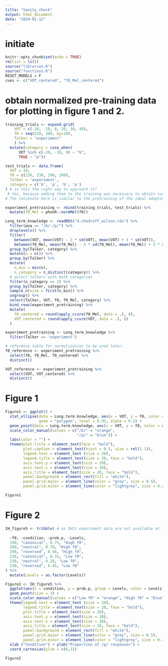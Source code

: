 ```yaml
---
title: "Sanity_check"
output: html_document
date: "2024-01-12"
---
```

# initiate
```r
knitr::opts_chunk$set(echo = TRUE)
rm(list = ls())
source("libraries.R")
source("functions.R")
RESET_MODELS = F
cues <- c("VOT_centered", "f0_Mel_centered")
```
# obtain normalized pre-training data for plotting in figure 1 and 2.
```r
training_trials <- expand.grid(
    VOT = c(-20, -10, 0, 20, 30, 40),
    f0 = seq(220, 300, by=10),
    Talker = "experiment"
    ) %>% 
  mutate(category = case_when(
      VOT %in% c(-20, -10, 0) ~ "b",
      TRUE ~ "p"))

test_trials <- data.frame(
  VOT = 10,
  f0 = c(230, 230, 290, 290),
  Talker = 'experiment',
  category = c('b', 'p', 'b', 'p')
) # is this the right way to approach it? 
 # Yes, because adding them to the training was necessary to obtain cue weights for these values.
# The rationale here is similar to the pretraining of the ideal adaptor.

experiment_pretraining <- rbind(training_trials, test_trials) %>% 
  mutate(f0_Mel = phonR::normMel(f0))

Long_term_knowledge <- readRDS("d.chodroff_wilson.rds") %>%
  filter(poa == "/b/-/p/") %>%
  droplevels() %>% 
  filter(
    between(VOT, mean(VOT) - 3 * sd(VOT), mean(VOT) + 3 * sd(VOT)),
    between(f0_Mel, mean(f0_Mel) - 3 * sd(f0_Mel), mean(f0_Mel) + 3 * sd(f0_Mel))) %>% 
  group_by(Talker, category) %>% 
  mutate(n = n()) %>%
  group_by(Talker) %>%
  mutate(
    n_min = min(n),
    n_category = n_distinct(category)) %>%
  # select talkers with both categories
  filter(n_category == 2) %>%
  group_by(Talker, category) %>%
  sample_n(size = first(n_min)) %>%
  ungroup() %>%
  select(Talker, VOT, f0, f0_Mel, category) %>% 
  bind_rows(experiment_pretraining) %>% 
  mutate(
    f0_centered = round(apply_ccure(f0_Mel, data = .), 0),
    VOT_centered = round(apply_ccure(VOT, data = .), 0)
  )

experiment_pretraining <- Long_term_knowledge %>% 
  filter(Talker == 'experiment')

# reference table for normalization to be used later.
f0_reference <- experiment_pretraining %>% 
  select(f0, f0_Mel, f0_centered) %>% 
  distinct()

VOT_reference <- experiment_pretraining %>% 
  select(VOT, VOT_centered) %>% 
  distinct()
```

# Figure 1
```r
Figure1 <- ggplot() +
  stat_ellipse(data = Long.term.knowledge, aes(x = VOT, y = f0, color = category), 
               geom = "polygon", level = 0.95, alpha = 0.2) +
  geom_point(data = Long.term.knowledge, aes(x = VOT, y = f0, color = category), size = 0.1) +
  scale_color_manual(values = c("/b/" = "orange", 
                                "/p/" = "blue")) +
  labs(color = "") +
  theme(plot.title = element_text(face = "bold"),
        plot.caption = element_text(hjust = 0.5, size = rel(1.1)),
        legend.text = element_text (size = 20),
        legend.title = element_text(size = 20, face = "bold"),
        axis.text.y = element_text(size = 20),
        axis.text.x = element_text(size = 20),
        axis.title = element_text(size = 20, face = "bold"),
        panel.background = element_rect(fill = "white"),
        panel.grid.major = element_line(color = "grey", size = 0.5),
        panel.grid.minor = element_line(color = "lightgrey", size = 0.25))

Figure1
```
# Figure 2
```r
IH_figure5 <- tribble( # as IH11 experiment data are not available at the moment, we estimated their results from published figures. As soon as we manage to obtain the data, we will update the plot with error bars.
  
  ~f0, ~condition, ~prob.p, ~Levels,
  290, "canonical", 0.75, "High f0",
  290, "neutral", 0.70, "High f0",
  290, "reversed", 0.56, "High f0",
  230, "canonical", 0.31, "Low f0",
  230, "neutral", 0.28, "Low f0",
  230, "reversed", 0.45, "Low f0"
) %>% 
  mutate(Levels = as.factor(Levels))

Figure2 <- IH_figure5 %>%
  ggplot(aes(x = condition, y = prob.p, group = Levels, color = Levels)) + 
  geom_point(size = 3) +
  scale_color_manual(values = c("Low f0" = "orange", "High f0" = "blue")) +
  theme(legend.text = element_text (size = 20),
        legend.title = element_text(size = 20, face = "bold"),
        plot.title = element_text(size = 20),
        axis.text.y = element_text(size = 20),
        axis.text.x = element_text(size = 20),
        axis.title = element_text(size = 20, face = "bold"),
        panel.background = element_rect(fill = "white"),
        panel.grid.major = element_line(color = "grey", size = 0.5),
        panel.grid.minor = element_line(color = "lightgrey", size = 0.25)) +
  xlab ("Condition") + ylab("Proportion of /p/ responses") +
  coord_cartesian(ylim = c(0,1))

Figure2

```
